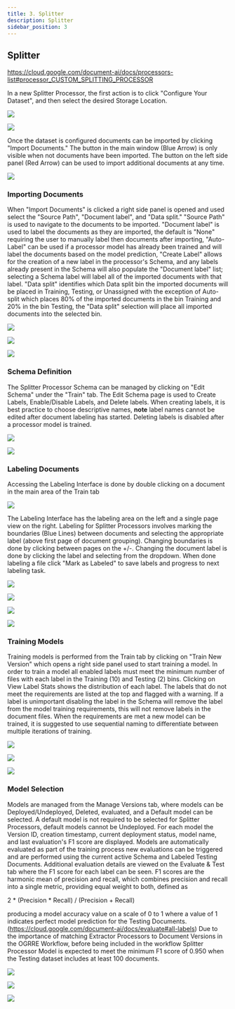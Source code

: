 ```yaml
---
title: 3. Splitter
description: Splitter
sidebar_position: 3
---
```


## Splitter

https://cloud.google.com/document-ai/docs/processors-list#processor_CUSTOM_SPLITTING_PROCESSOR

In a new Splitter Processor, the first action is to click "Configure
Your Dataset", and then select the desired Storage Location.

![](../../static/screenshots/DocAI/Splitter/splitter_importing_1.PNG)

![](../../static/screenshots/DocAI/Splitter/splitter_importing_2.PNG)

Once the dataset is configured documents can be imported by clicking
"Import Documents." The button in the main window (Blue Arrow) is only
visible when not documents have been imported. The button on the left
side panel (Red Arrow) can be used to import additional documents at any
time.

![](../../static/screenshots/DocAI/Splitter/splitter_importing_3.PNG)

### Importing Documents

When "Import Documents" is clicked a right side panel is opened and used
select the "Source Path", "Document label", and "Data split." "Source
Path" is used to navigate to the documents to be imported. "Document
label" is used to label the documents as they are imported, the default
is "None" requiring the user to manually label then documents after
importing, "Auto-Label" can be used if a processor model has already
been trained and will label the documents based on the model prediction,
"Create Label" allows for the creation of a new label in the processor's
Schema, and any labels already present in the Schema will also populate
the "Document label" list; selecting a Schema label will label all of
the imported documents with that label. "Data split" identifies which
Data split bin the imported documents will be placed in Training,
Testing, or Unassigned with the exception of Auto-split which places 80%
of the imported documents in the bin Training and 20% in the bin
Testing, the "Data split" selection will place all imported documents
into the selected bin.

![](../../static/screenshots/DocAI/Splitter/splitter_importing_4.PNG)

![](../../static/screenshots/DocAI/Splitter/splitter_importing_5.PNG)

![](../../static/screenshots/DocAI/Splitter/splitter_importing_6.PNG)

### Schema Definition

The Splitter Processor Schema can be managed by clicking on "Edit
Schema" under the "Train" tab. The Edit Schema page is used to Create
Labels, Enable/Disable Labels, and Delete labels. When creating labels,
it is best practice to choose descriptive names, **note** label names
cannot be edited after document labeling has started. Deleting labels is
disabled after a processor model is trained.

![](../../static/screenshots/DocAI/Splitter/splitter_schema_1.PNG)

![](../../static/screenshots/DocAI/Splitter/splitter_schema_2.PNG)

### Labeling Documents

Accessing the Labeling Interface is done by double clicking on a
document in the main area of the Train tab

![](../../static/screenshots/DocAI/Splitter/splitter_labeling_1.PNG)

The Labeling Interface has the labeling area on the left and a single
page view on the right. Labeling for Splitter Processors involves
marking the boundaries (Blue Lines) between documents and selecting the
appropriate label (above first page of document grouping). Changing
boundaries is done by clicking between pages on the +/-. Changing the
document label is done by clicking the label and selecting from the
dropdown. When done labeling a file click "Mark as Labeled" to save
labels and progress to next labeling task.

![](../../static/screenshots/DocAI/Splitter/splitter_labeling_2.PNG)

![](../../static/screenshots/DocAI/Splitter/splitter_labeling_3.PNG)

![](../../static/screenshots/DocAI/Splitter/splitter_labeling_4.PNG)

![](../../static/screenshots/DocAI/Splitter/splitter_labeling_5.PNG)

### Training Models

Training models is performed from the Train tab by clicking on "Train
New Version" which opens a right side panel used to start training a
model. In order to train a model all enabled labels must meet the
minimum number of files with each label in the Training (10) and Testing
(2) bins. Clicking on View Label Stats shows the distribution of each
label. The labels that do not meet the requirements are listed at the
top and flagged with a warning. If a label is unimportant disabling the
label in the Schema will remove the label from the model training
requirements, this will not remove labels in the document files. When
the requirements are met a new model can be trained, it is suggested to
use sequential naming to differentiate between multiple iterations of
training.

![](../../static/screenshots/DocAI/Splitter/splitter_training_1.PNG)

![](../../static/screenshots/DocAI/Splitter/splitter_training_2.PNG)

![](../../static/screenshots/DocAI/Splitter/splitter_training_3.PNG)

### Model Selection

Models are managed from the Manage Versions tab, where models can be
Deployed/Undeployed, Deleted, evaluated, and a Default model can be
selected. A default model is not required to be selected for Splitter
Processors, default models cannot be Undeployed. For each model the
Version ID, creation timestamp, current deployment status, model name,
and last evaluation's F1 score are displayed. Models are automatically
evaluated as part of the training process new evaluations can be
triggered and are performed using the current active Schema and Labeled
Testing Documents. Additional evaluation details are viewed on the
Evaluate & Test tab where the F1 score for each label can be seen. F1
scores are the harmonic mean of precision and recall, which combines
precision and recall into a single metric, providing equal weight to
both, defined as

2 \* (Precision \* Recall) / (Precision + Recall)

producing a model accuracy value on a scale of 0 to 1 where a value of 1
indicates perfect model prediction for the Testing Documents.
(https://cloud.google.com/document-ai/docs/evaluate#all-labels) Due to
the importance of matching Extractor Processors to Document Versions in
the OGRRE Workflow, before being included in the workflow Splitter
Processor Model is expected to meet the minimum F1 score of 0.950 when
the Testing dataset includes at least 100 documents.

![](../../static/screenshots/DocAI/Splitter/splitter_model_1.PNG)

![](../../static/screenshots/DocAI/Splitter/splitter_model_2.PNG)

![](../../static/screenshots/DocAI/Splitter/splitter_model_3.PNG)
